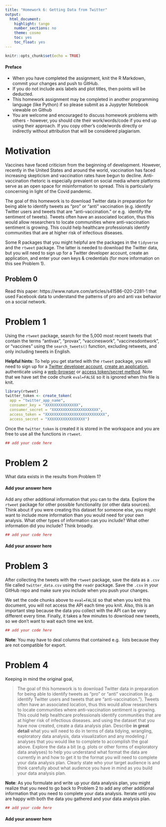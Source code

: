 ```yaml
---
title: "Homework 6: Getting Data from Twitter"
output:
  html_document:
    highlight: tango
    number_sections: no
    theme: cosmo
    toc: yes
    toc_float: yes
---
```


```r
knitr::opts_chunk$set(echo = TRUE)
```

#### Preface 

* When you have completed the assignment, knit the R Markdown, commit your changes and push to GitHub.
* If you do not include axis labels and plot titles, then points will be deducted.
* This homework assignment may be completed in another programming language (like Python) if so please submit as a Juypyter Notebook viewable on Github 
* You are welcome and encouraged to discuss homework problems with others - however, you should cite their work/words/code if you end up using their approach. If you copy other's code/words directly or indirectly without attribution that will be considered plagiarism.  


# Motivation

Vaccines have faced criticism from the beginning of development.
However, recently in the United States and around the world, 
vaccination has faced increasing skepticism and vaccination rates
have begun to decline. Anti-vaccination rhetoric is especially
prevalent on social media where platforms serve as an open space 
for misinformation to spread. This is particularly concerning in light of
the Covid pandemic.

The goal of this homework is to download Twitter data in preparation 
for being able to identify tweets as "pro" or "anti" vaccination (e.g.
identify Twitter users and tweets that are "anti-vaccination." or e.g. 
identify the sentiment of tweets). Tweets often have an associated 
location, thus this would allow researchers to locate communities 
where anti-vaccination sentiment is growing. This could help
healthcare professionals identify communities that are at 
higher risk of infectious diseases.

Some R packages that you might helpful are the packages in the
`tidyverse` and the `rtweet` package. The latter is needed to 
download the Twitter data, but you will need to
sign up for a Twitter developer account, create an application,
and enter your own keys & credentials (for more information on 
this see Problem 1).



## Problem 0 

Read this paper: https://www.nature.com/articles/s41586-020-2281-1 that used Facebook data
to understand the patterns of pro and anti vax behavior on a social network. 

# Problem 1

Using the `rtweet` package, search for the 5,000 most recent
tweets that contain the terms "antivax", "provax", "vaccineswork", 
"vaccinesdontwork", or "vaccines" using the `search_tweets()` 
function, excluding retweets, and only including tweets in 
English. 

**Helpful hints**: To help you get started with the `rtweet`
package, you will need to sign up for a 
[Twitter developer account](https://developer.twitter.com/en/apply-for-access.html),
[create an application](https://rtweet.info/articles/auth.html), authenticate using a [web-browser](https://rtweet.info/articles/auth.html#browser-based-authentication) or [access token/secret method](https://rtweet.info/articles/auth.html#access-tokensecret-method). Note that we have set the code chunk 
`eval=FALSE` so it is ignored when this file is knit.

```r
library(rtweet)
twitter_token <- create_token(
  app = "twitter_app_name",
  consumer_key = "XXXXXXXXXXXXXXX",
  consumer_secret = "XXXXXXXXXXXXXXXXXXXXX",
  access_token = "XXXXXXXXXXXXXXXXXXXXXXXXXXX",
  access_secret = "XXXXXXXXXXXXXXXXX")
```

Once the `twitter_token` is created it is stored in the
workspace and you are free to use all the functions in `rtweet`.

```r
## add your code here
```



# Problem 2

What data exists in the results from Problem 1? 

#### Add your answer here


Add any other additional information that you can to the data. 
Explore the `rtweet` package for other possible functionality 
(or other data sources). Think about if you were creating this 
dataset for someone else, you might want to include more 
information than you would need for your own analysis. 
What other types of information can you include? What other 
information did you include? Think broadly. 

```r
## add your code here
```

#### Add your answer here





# Problem 3

After collecting the tweets with the `rtweet` package, 
save the data as a `.csv` file called `twitter_data.csv` 
using the `readr` package. Save the `.csv` in your GitHub 
repo and make sure you include when you push your changes. 

We set the code chunks above to 
`eval=FALSE` so that when you knit this document, you will not 
access the API each time you knit. Also, this is an important 
step because the data you collect with the API can be very
different every time. Finally, it takes a few minutes to 
download new tweets, so we don't want to wait each time we knit.

```r
## add your code here
```

**Note**: You may have to deal columns that contained e.g. 
lists because they are not compatible for export. 


# Problem 4 

Keeping in mind the original goal, 

> The goal of this homework is to download Twitter data in preparation 
for being able to identify tweets as "pro" or "anti" vaccination (e.g.
identify Twitter users and tweets that are "anti-vaccination."). 
Tweets often have an associated location, thus this would allow 
researchers to locate communities where anti-vaccination sentiment 
is growing. This could help healthcare professionals identify 
communities that are at higher risk of infectious diseases.
and using the dataset that you have now created, create a data 
analysis plan. Describe **in great detail** what you will need 
to do in terms of data tidying, wrangling, exploratory data analysis, 
data visualization and any modeling / analyses that you would like to 
complete to accomplish the goal above. Explore the data a 
bit (e.g. plots or other forms of exploratory data analyses) 
to help you understand what format the data are currently in 
and how to get it to the format you will need to complete your
data analysis plan. Clearly state who your target audience is and 
think carefully about what audience you have in mind as you build
your data analysis plan. 

**Note**: As you formulate and write up your data analysis plan, 
you might realize that you need to go back to Problem 2 to add any
other additional information that you need to complete your data 
analysis. Iterate until you are happy with both the data you gathered 
and your data analysis plan. 

```r
## add your code here
```


#### Add your answer here
